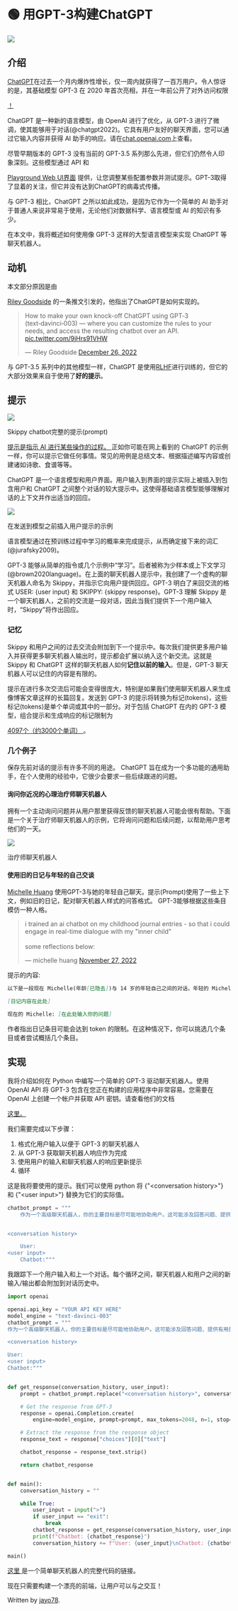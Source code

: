 
# 🟢 用GPT-3构建ChatGPT

<div style={{ textAlign: "left" }}>
  <Image
    src="/docs/assets/basic_applications/skippy_chatbot_header.webp"
    width={800}
    height={281}
    style={{ width: "700px", margin: "auto" }}
  />
</div>

## 介绍

[ChatGPT](https://chat.openai.com/chat)在过去一个月内爆炸性增长，仅一周内就获得了一百万用户。令人惊讶的是，其基础模型 GPT-3 在 2020 年首次亮相，并在一年前公开了对外访问权限

<a href="https://openai.com/blog/api-no-waitlist/">！</a>

ChatGPT 是一种新的语言模型，由 OpenAI 进行了优化，从 GPT-3 进行了微调，使其能够用于对话(@chatgpt2022)。它具有用户友好的聊天界面，您可以通过它输入内容并获得 AI 助手的响应。请在[chat.openai.com](https://chat.openai.com/chat)上查看。

尽管早期版本的 GPT-3 没有当前的 GPT-3.5 系列那么先进，但它们仍然令人印象深刻。这些模型通过 API 和

<a href="https://beta.openai.com/playground">Playground Web UI界面</a>
提供，让您调整某些配置参数并测试提示。GPT-3取得了显着的关注，但它并没有达到ChatGPT的病毒式传播。

与 GPT-3 相比，ChatGPT 之所以如此成功，是因为它作为一个简单的 AI 助手对于普通人来说非常易于使用，无论他们对数据科学、语言模型或 AI 的知识有多少。

在本文中，我将概述如何使用像 GPT-3 这样的大型语言模型来实现 ChatGPT 等聊天机器人。

## 动机

本文部分原因是由

<a href="https://twitter.com/goodside">Riley Goodside</a>
的一条推文引发的，他指出了ChatGPT是如何实现的。

<blockquote class="twitter-tweet">
  <p lang="en" dir="ltr">
    How to make your own knock-off ChatGPT using GPT‑3 (text‑davinci‑003) —
    where you can customize the rules to your needs, and access the resulting
    chatbot over an API.
    <a href="https://t.co/9jHrs91VHW">pic.twitter.com/9jHrs91VHW</a>
  </p>
  &mdash; Riley Goodside
  <a href="https://twitter.com/goodside/status/1607487283782995968?ref_src=twsrc%5Etfw">
    December 26, 2022
  </a>
</blockquote>

<script
  async
  src="https://platform.twitter.com/widgets.js"
  charset="utf-8"
></script>

与 GPT-3.5 系列中的其他模型一样，ChatGPT 是使用[RLHF](https://huggingface.co/blog/rlhf)进行训练的，但它的大部分效果来自于使用了**好的提示**。

## 提示

<div style={{ textAlign: "left" }}>
  <Image
    src="/docs/assets/basic_applications/skippy_chatbot.webp"
    width={800}
    height={303}
    style={{ width: "700px", margin: "auto" }}
  />

  <p style={{ color: "gray", fontSize: "12px", fontStyle: "italic" }}>
    Skippy chatbot完整的提示(prompt)
  </p>
</div>

<a href="https://learnprompting.org/docs/basics/prompting">
  提示是指示 AI 进行某些操作的过程。
</a>
正如你可能在网上看到的 ChatGPT 的示例一样，你可以提示它做任何事情。常见的用例是总结文本、根据描述编写内容或创建诸如诗歌、食谱等等。

<p></p>

ChatGPT 是一个语言模型和用户界面。用户输入到界面的提示实际上被插入到包含用户和 ChatGPT 之间整个对话的较大提示中。这使得基础语言模型能够理解对话的上下文并作出适当的回应。

<div style={{ textAlign: "left" }}>
  <Image
    src="/docs/assets/basic_applications/chatgpt_ui_diagram.webp"
    width={774}
    height={196}
    style={{ width: "600px", margin: "auto" }}
  />

  <p style={{ color: "gray", fontSize: "12px", fontStyle: "italic" }}>
    在发送到模型之前插入用户提示的示例
  </p>
</div>

语言模型通过在预训练过程中学习的概率来完成提示，从而确定接下来的词汇(@jurafsky2009)。

<p></p>

GPT-3 能够从简单的指令或几个示例中“学习”。后者被称为少样本或上下文学习(@brown2020language)。在上面的聊天机器人提示中，我创建了一个虚构的聊天机器人命名为 Skippy，并指示它向用户提供回应。GPT-3 明白了来回交流的格式 USER: \{user input\} 和 SKIPPY: \{skippy response\}。GPT-3 理解 Skippy 是一个聊天机器人，之前的交流是一段对话，因此当我们提供下一个用户输入时，“Skippy”将作出回应。

### 记忆

Skippy 和用户之间的过去交流会附加到下一个提示中。每次我们提供更多用户输入并获得更多聊天机器人输出时，提示都会扩展以纳入这个新交流。这就是 Skippy 和 ChatGPT 这样的聊天机器人如何**记住以前的输入**。但是，GPT-3 聊天机器人可以记住的内容是有限的。

提示在进行多次交流后可能会变得很庞大，特别是如果我们使用聊天机器人来生成像博客文章这样的长篇回复。发送到 GPT-3 的提示将转换为标记(tokens)，这些标记(tokens)是单个单词或其中的一部分。对于包括 ChatGPT 在内的 GPT-3 模型，组合提示和生成响应的标记限制为

<a href="https://help.openai.com/en/articles/4936856-what-are-tokens-and-how-to-count-them">
  4097个（约3000个单词）
</a>
。

### 几个例子

保存先前对话的提示有许多不同的用途。 ChatGPT 旨在成为一个多功能的通用助手，在个人使用的经验中，它很少会要求一些后续跟进的问题。

#### 询问你近况的心理治疗师聊天机器人

拥有一个主动询问问题并从用户那里获得反馈的聊天机器人可能会很有帮助。下面是一个关于治疗师聊天机器人的示例，它将询问问题和后续问题，以帮助用户思考他们的一天。

<div style={{ textAlign: "left" }}>
  <Image
    src="/docs/assets/basic_applications/therapy_chatbot.gif"
    width={2068}
    height={1080}
    style={{ width: "700px", margin: "auto" }}
  />

  <p style={{ color: "gray", fontSize: "12px", fontStyle: "italic" }}>
    治疗师聊天机器人
  </p>
</div>

#### 使用旧的日记与年轻的自己交谈

<a href="https://twitter.com/michellehuang42">Michelle Huang</a>
使用GPT-3与她的年轻自己聊天。提示(Prompt)使用了一些上下文，例如旧的日记，配对聊天机器人样式的问答格式。
GPT-3能够根据这些条目模仿一种人格。
<p></p>

<blockquote class="twitter-tweet">
  <p lang="en" dir="ltr">
    i trained an ai chatbot on my childhood journal entries - so that i could
    engage in real-time dialogue with my &quot;inner child&quot;
    <br />
    <br />
    some reflections below:
  </p>
  &mdash; michelle huang
  <a href="https://twitter.com/michellehuang42/status/1597005489413713921?ref_src=twsrc%5Etfw">
    November 27, 2022
  </a>
</blockquote>

<script
  async
  src="https://platform.twitter.com/widgets.js"
  charset="utf-8"
></script>

提示的内容:

```markdown
以下是一段现在 Michelle(年龄[已隐去])与 14 岁的年轻自己之间的对话，年轻的 Michelle 曾写下以下的日记：

[日记内容在此处]

现在的 Michelle: [在此处输入你的问题]
```

作者指出日记条目可能会达到 token 的限制。在这种情况下，你可以挑选几个条目或者尝试概括几个条目。

## 实现

我将介绍如何在 Python 中编写一个简单的 GPT-3 驱动聊天机器人。使用 OpenAI API 将 GPT-3 包含在您正在构建的应用程序中非常容易。您需要在 OpenAI 上创建一个帐户并获取 API 密钥。请查看他们的文档

<a href="https://beta.openai.com/docs/introduction">这里。</a>

我们需要完成以下步骤：

1. 格式化用户输入以便于 GPT-3 的聊天机器人
2. 从 GPT-3 获取聊天机器人响应作为完成
3. 使用用户的输入和聊天机器人的响应更新提示
4. 循环

这是我将要使用的提示。我们可以使用 python 将
{"<conversation history\>"}
和
{"<user input\>"}
替换为它们的实际值。

```python
chatbot_prompt = """
    作为一个高级聊天机器人，你的主要目标是尽可能地协助用户。这可能涉及回答问题、提供有用的信息，或根据用户输入完成任务。为了有效地协助用户，重要的是在你的回答中详细和全面。使用例子和证据支持你的观点，并为你的建议或解决方案提供理由。


<conversation history>

    User:
<user input>
    Chatbot:"""
```

我跟踪下一个用户输入和上一个对话。每个循环之间，聊天机器人和用户之间的新输入/输出都会附加到对话历史中。

```python
import openai

openai.api_key = "YOUR API KEY HERE"
model_engine = "text-davinci-003"
chatbot_prompt = """
作为一个高级聊天机器人，你的主要目标是尽可能地协助用户。这可能涉及回答问题、提供有用的信息，或根据用户输入完成任务。为了有效地协助用户，重要的是在你的回答中详细和全面。使用例子和证据支持你的观点，并为你的建议或解决方案提供理由。

<conversation history>

User:
<user input>
Chatbot:"""


def get_response(conversation_history, user_input):
    prompt = chatbot_prompt.replace("<conversation history>", conversation_history).replace("<user input>", user_input)

    # Get the response from GPT-3
    response = openai.Completion.create(
        engine=model_engine, prompt=prompt, max_tokens=2048, n=1, stop=None, temperature=0.5)

    # Extract the response from the response object
    response_text = response["choices"][0]["text"]

    chatbot_response = response_text.strip()

    return chatbot_response


def main():
    conversation_history = ""

    while True:
        user_input = input(">")
        if user_input == "exit":
            break
        chatbot_response = get_response(conversation_history, user_input)
        print(f"Chatbot: {chatbot_response}")
        conversation_history += f"User: {user_input}\nChatbot: {chatbot_response}\n"

main()
```

<a href="https://gist.github.com/jayo78/79d8834e6e31bf942c7b604e1611b68d">
  这里
</a>
是一个简单聊天机器人的完整代码的链接。

<p></p>

现在只需要构建一个漂亮的前端，让用户可以与之交互！

Written by [jayo78](https://twitter.com/jayo782).

